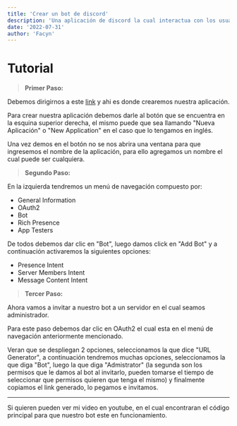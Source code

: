 ```yaml
---
title: 'Crear un bot de discord'
description: 'Una aplicación de discord la cual interactua con los usuarios de maneara programable.'
date: '2022-07-31'
author: 'Facyn'
---
```


# Tutorial

> **Primer Paso:** 

Debemos dirigirnos a este [link](https://discord.com/developers/applications) y ahi es donde crearemos nuestra aplicación.

Para crear nuestra aplicación debemos darle al botón que se encuentra en la esquina superior derecha, el mismo puede que sea llamando "Nueva Aplicación" o "New Application" en el caso que lo tengamos en inglés.

Una vez demos en el botón no se nos abrira una ventana para que ingresemos el nombre de la aplicación, para ello agregamos un nombre el cual puede ser cualquiera.

> **Segundo Paso:**

En la izquierda tendremos un menú de navegación compuesto por:

- General Information
- OAuth2
- Bot
- Rich Presence
- App Testers

De todos debemos dar clic en "Bot", luego damos click en "Add Bot" y a continuación activaremos la siguientes opciones:

- Presence Intent
- Server Members Intent
- Message Content Intent

> **Tercer Paso:**

Ahora vamos a invitar a nuestro bot a un servidor en el cual seamos administrador.

Para este paso debemos dar clic en OAuth2 el cual esta en el menú de navegación anteriormente mencionado.

Veran que se despliegan 2 opciones, seleccionamos la que dice "URL Generator", a continuación tendremos muchas opciones, seleccionamos la que diga "Bot", luego la que diga "Admistrator" (la segunda son los permisos que le damos al bot al invitarlo, pueden tomarse el tiempo de seleccionar que permisos quieren que tenga el mismo) y finalmente copiamos el link generado, lo pegamos e invitamos.

***

Si quieren pueden ver mi video en youtube, en el cual encontraran el código principal para que nuestro bot este en funcionamiento.

<YouTube id="MdZkEEgC6S0" />






